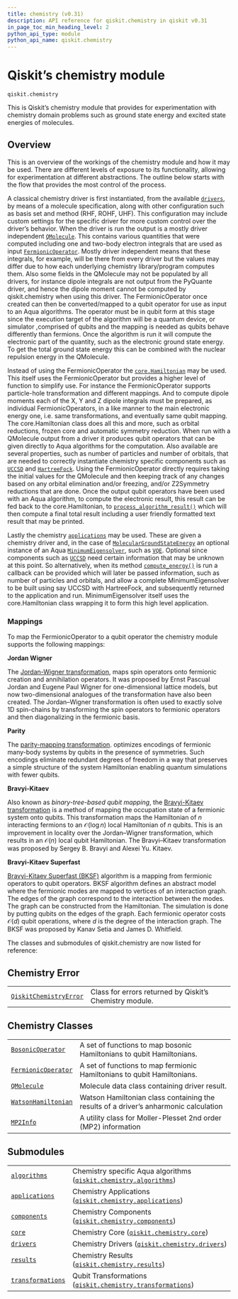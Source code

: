 ```yaml
---
title: chemistry (v0.31)
description: API reference for qiskit.chemistry in qiskit v0.31
in_page_toc_min_heading_level: 2
python_api_type: module
python_api_name: qiskit.chemistry
---
```


<span id="module-qiskit.chemistry" />

<span id="qiskit-chemistry" />

<span id="qiskit-s-chemistry-module-qiskit-chemistry" />

# Qiskit’s chemistry module

`qiskit.chemistry`

This is Qiskit’s chemistry module that provides for experimentation with chemistry domain problems such as ground state energy and excited state energies of molecules.

## Overview

This is an overview of the workings of the chemistry module and how it may be used. There are different levels of exposure to its functionality, allowing for experimentation at different abstractions. The outline below starts with the flow that provides the most control of the process.

A classical chemistry driver is first instantiated, from the available [`drivers`](qiskit.chemistry.drivers#module-qiskit.chemistry.drivers "qiskit.chemistry.drivers"), by means of a molecule specification, along with other configuration such as basis set and method (RHF, ROHF, UHF). This configuration may include custom settings for the specific driver for more custom control over the driver’s behavior. When the driver is run the output is a mostly driver independent [`QMolecule`](qiskit.chemistry.QMolecule "qiskit.chemistry.QMolecule"). This contains various quantities that were computed including one and two-body electron integrals that are used as input [`FermionicOperator`](qiskit.chemistry.FermionicOperator "qiskit.chemistry.FermionicOperator"). Mostly driver independent means that these integrals, for example, will be there from every driver but the values may differ due to how each underlying chemistry library/program computes them. Also some fields in the QMolecule may not be populated by all drivers, for instance dipole integrals are not output from the PyQuante driver, and hence the dipole moment cannot be computed by qiskit.chemistry when using this driver. The FermionicOperator once created can then be converted/mapped to a qubit operator for use as input to an Aqua algorithms. The operator must be in qubit form at this stage since the execution target of the algorithm will be a quantum device, or simulator ,comprised of qubits and the mapping is needed as qubits behave differently than fermions. Once the algorithm is run it will compute the electronic part of the quantity, such as the electronic ground state energy. To get the total ground state energy this can be combined with the nuclear repulsion energy in the QMolecule.

Instead of using the FermionicOperator the [`core.Hamiltonian`](qiskit.chemistry.core.Hamiltonian "qiskit.chemistry.core.Hamiltonian") may be used. This itself uses the FermionicOperator but provides a higher level of function to simplify use. For instance the FermionicOperator supports particle-hole transformation and different mappings. And to compute dipole moments each of the X, Y and Z dipole integrals must be prepared, as individual FermionicOperators, in a like manner to the main electronic energy one, i.e. same transformations, and eventually same qubit mapping. The core.Hamiltonian class does all this and more, such as orbital reductions, frozen core and automatic symmetry reduction. When run with a QMolecule output from a driver it produces qubit operators that can be given directly to Aqua algorithms for the computation. Also available are several properties, such as number of particles and number of orbitals, that are needed to correctly instantiate chemistry specific components such as [`UCCSD`](qiskit.chemistry.components.variational_forms.UCCSD "qiskit.chemistry.components.variational_forms.UCCSD") and [`HartreeFock`](qiskit.chemistry.components.initial_states.HartreeFock "qiskit.chemistry.components.initial_states.HartreeFock"). Using the FermionicOperator directly requires taking the initial values for the QMolecule and then keeping track of any changes based on any orbital elimination and/or freezing, and/or Z2Symmetry reductions that are done. Once the output qubit operators have been used with an Aqua algorithm, to compute the electronic result, this result can be fed back to the core.Hamiltonian, to [`process_algorithm_result()`](qiskit.chemistry.core.Hamiltonian#process_algorithm_result "qiskit.chemistry.core.Hamiltonian.process_algorithm_result") which will then compute a final total result including a user friendly formatted text result that may be printed.

Lastly the chemistry [`applications`](qiskit.chemistry.applications#module-qiskit.chemistry.applications "qiskit.chemistry.applications") may be used. These are given a chemistry driver and, in the case of [`MolecularGroundStateEnergy`](qiskit.chemistry.applications.MolecularGroundStateEnergy "qiskit.chemistry.applications.MolecularGroundStateEnergy") an optional instance of an Aqua [`MinimumEigensolver`](qiskit.aqua.algorithms.MinimumEigensolver "qiskit.aqua.algorithms.MinimumEigensolver"), such as [`VQE`](qiskit.aqua.algorithms.VQE "qiskit.aqua.algorithms.VQE"). Optional since components such as [`UCCSD`](qiskit.chemistry.components.variational_forms.UCCSD "qiskit.chemistry.components.variational_forms.UCCSD") need certain information that may be unknown at this point. So alternatively, when its method [`compute_energy()`](qiskit.chemistry.applications.MolecularGroundStateEnergy#compute_energy "qiskit.chemistry.applications.MolecularGroundStateEnergy.compute_energy") is run a callback can be provided which will later be passed information, such as number of particles and orbitals, and allow a complete MinimumEigensolver to be built using say UCCSD with HartreeFock, and subsequently returned to the application and run. MinimumEigensolver itself uses the core.Hamiltonian class wrapping it to form this high level application.

### Mappings

To map the FermionicOperator to a qubit operator the chemistry module supports the following mappings:

**Jordan Wigner**

The [Jordan-Wigner transformation](https://rd.springer.com/article/10.1007%2FBF01331938), maps spin operators onto fermionic creation and annihilation operators. It was proposed by Ernst Pascual Jordan and Eugene Paul Wigner for one-dimensional lattice models, but now two-dimensional analogues of the transformation have also been created. The Jordan–Wigner transformation is often used to exactly solve 1D spin-chains by transforming the spin operators to fermionic operators and then diagonalizing in the fermionic basis.

**Parity**

The [parity-mapping transformation](https://arxiv.org/abs/1701.08213). optimizes encodings of fermionic many-body systems by qubits in the presence of symmetries. Such encodings eliminate redundant degrees of freedom in a way that preserves a simple structure of the system Hamiltonian enabling quantum simulations with fewer qubits.

**Bravyi-Kitaev**

Also known as *binary-tree-based qubit mapping*, the [Bravyi-Kitaev transformation](https://www.sciencedirect.com/science/article/pii/S0003491602962548) is a method of mapping the occupation state of a fermionic system onto qubits. This transformation maps the Hamiltonian of $n$ interacting fermions to an $\mathcal{O}(\log n)$ local Hamiltonian of $n$ qubits. This is an improvement in locality over the Jordan–Wigner transformation, which results in an $\mathcal{O}(n)$ local qubit Hamiltonian. The Bravyi–Kitaev transformation was proposed by Sergey B. Bravyi and Alexei Yu. Kitaev.

**Bravyi-Kitaev Superfast**

[Bravyi-Kitaev Superfast (BKSF)](https://aip.scitation.org/doi/10.1063/1.5019371) algorithm is a mapping from fermionic operators to qubit operators. BKSF algorithm defines an abstract model where the fermionic modes are mapped to vertices of an interaction graph. The edges of the graph correspond to the interaction between the modes. The graph can be constructed from the Hamiltonian. The simulation is done by putting qubits on the edges of the graph. Each fermionic operator costs $\mathcal{O}(d)$ qubit operations, where $d$ is the degree of the interaction graph. The BKSF was proposed by Kanav Setia and James D. Whitfield.

The classes and submodules of qiskit.chemistry are now listed for reference:

## Chemistry Error

|                                                                                                         |                                                         |
| ------------------------------------------------------------------------------------------------------- | ------------------------------------------------------- |
| [`QiskitChemistryError`](qiskit.chemistry.QiskitChemistryError "qiskit.chemistry.QiskitChemistryError") | Class for errors returned by Qiskit’s Chemistry module. |

## Chemistry Classes

|                                                                                                |                                                                                      |
| ---------------------------------------------------------------------------------------------- | ------------------------------------------------------------------------------------ |
| [`BosonicOperator`](qiskit.chemistry.BosonicOperator "qiskit.chemistry.BosonicOperator")       | A set of functions to map bosonic Hamiltonians to qubit Hamiltonians.                |
| [`FermionicOperator`](qiskit.chemistry.FermionicOperator "qiskit.chemistry.FermionicOperator") | A set of functions to map fermionic Hamiltonians to qubit Hamiltonians.              |
| [`QMolecule`](qiskit.chemistry.QMolecule "qiskit.chemistry.QMolecule")                         | Molecule data class containing driver result.                                        |
| [`WatsonHamiltonian`](qiskit.chemistry.WatsonHamiltonian "qiskit.chemistry.WatsonHamiltonian") | Watson Hamiltonian class containing the results of a driver’s anharmonic calculation |
| [`MP2Info`](qiskit.chemistry.MP2Info "qiskit.chemistry.MP2Info")                               | A utility class for Moller-Plesset 2nd order (MP2) information                       |

## Submodules

|                                                                                                                                  |                                                                                                                                                                           |
| -------------------------------------------------------------------------------------------------------------------------------- | ------------------------------------------------------------------------------------------------------------------------------------------------------------------------- |
| [`algorithms`](qiskit.chemistry.algorithms#module-qiskit.chemistry.algorithms "qiskit.chemistry.algorithms")                     | Chemistry specific Aqua algorithms ([`qiskit.chemistry.algorithms`](qiskit.chemistry.algorithms#module-qiskit.chemistry.algorithms "qiskit.chemistry.algorithms"))        |
| [`applications`](qiskit.chemistry.applications#module-qiskit.chemistry.applications "qiskit.chemistry.applications")             | Chemistry Applications ([`qiskit.chemistry.applications`](qiskit.chemistry.applications#module-qiskit.chemistry.applications "qiskit.chemistry.applications"))            |
| [`components`](qiskit.chemistry.components#module-qiskit.chemistry.components "qiskit.chemistry.components")                     | Chemistry Components ([`qiskit.chemistry.components`](qiskit.chemistry.components#module-qiskit.chemistry.components "qiskit.chemistry.components"))                      |
| [`core`](qiskit.chemistry.core#module-qiskit.chemistry.core "qiskit.chemistry.core")                                             | Chemistry Core ([`qiskit.chemistry.core`](qiskit.chemistry.core#module-qiskit.chemistry.core "qiskit.chemistry.core"))                                                    |
| [`drivers`](qiskit.chemistry.drivers#module-qiskit.chemistry.drivers "qiskit.chemistry.drivers")                                 | Chemistry Drivers ([`qiskit.chemistry.drivers`](qiskit.chemistry.drivers#module-qiskit.chemistry.drivers "qiskit.chemistry.drivers"))                                     |
| [`results`](qiskit.chemistry.results#module-qiskit.chemistry.results "qiskit.chemistry.results")                                 | Chemistry Results ([`qiskit.chemistry.results`](qiskit.chemistry.results#module-qiskit.chemistry.results "qiskit.chemistry.results"))                                     |
| [`transformations`](qiskit.chemistry.transformations#module-qiskit.chemistry.transformations "qiskit.chemistry.transformations") | Qubit Transformations ([`qiskit.chemistry.transformations`](qiskit.chemistry.transformations#module-qiskit.chemistry.transformations "qiskit.chemistry.transformations")) |

